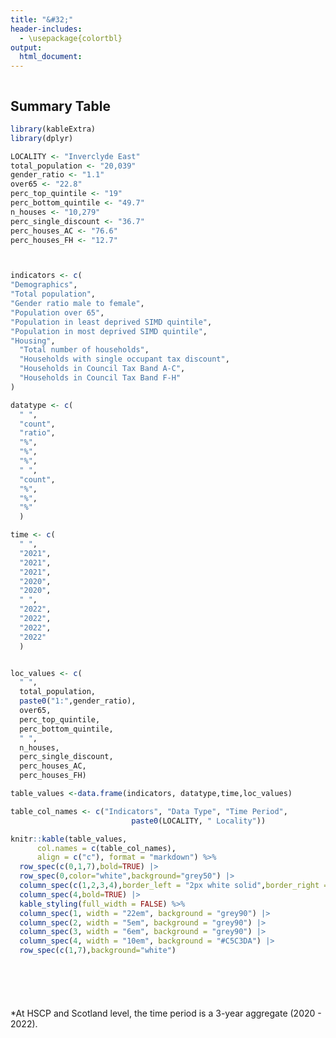 ```yaml
---
title: "&#32;"
header-includes:
  - \usepackage{colortbl}
output:
  html_document:
---
```


```r

```




## Summary Table
<!--# below to convert to a separate script and call-->
<!--# Clive to create dummy vars with same names as called vars to populate table -->

```r

library(kableExtra)
library(dplyr)

LOCALITY <- "Inverclyde East"
total_population <- "20,039"
gender_ratio <- "1.1"
over65 <- "22.8"
perc_top_quintile <- "19"
perc_bottom_quintile <- "49.7"
n_houses <- "10,279"
perc_single_discount <- "36.7"
perc_houses_AC <- "76.6"
perc_houses_FH <- "12.7"



indicators <- c(
"Demographics",
"Total population",
"Gender ratio male to female",
"Population over 65",
"Population in least deprived SIMD quintile",
"Population in most deprived SIMD quintile",
"Housing",
  "Total number of households",
  "Households with single occupant tax discount",
  "Households in Council Tax Band A-C",
  "Households in Council Tax Band F-H"
)

datatype <- c(
  " ",
  "count", 
  "ratio", 
  "%", 
  "%", 
  "%",
  " ",
  "count", 
  "%", 
  "%", 
  "%"
  )

time <- c(
  " ",
  "2021", 
  "2021", 
  "2021", 
  "2020", 
  "2020",
  " ",
  "2022", 
  "2022", 
  "2022", 
  "2022"
  )


loc_values <- c(
  " ",
  total_population, 
  paste0("1:",gender_ratio), 
  over65, 
  perc_top_quintile, 
  perc_bottom_quintile,
  " ",
  n_houses, 
  perc_single_discount, 
  perc_houses_AC, 
  perc_houses_FH)

table_values <-data.frame(indicators, datatype,time,loc_values)

table_col_names <- c("Indicators", "Data Type", "Time Period",
                           paste0(LOCALITY, " Locality"))

knitr::kable(table_values,
      col.names = c(table_col_names),
      align = c("c"), format = "markdown") %>% 
  row_spec(c(0,1,7),bold=TRUE) |> 
  row_spec(0,color="white",background="grey50") |> 
  column_spec(c(1,2,3,4),border_left = "2px white solid",border_right = "2px white solid") |> 
  column_spec(4,bold=TRUE) |> 
  kable_styling(full_width = FALSE) %>%
  column_spec(1, width = "22em", background = "grey90") |> 
  column_spec(2, width = "5em", background = "grey90") |> 
  column_spec(3, width = "6em", background = "grey90") |> 
  column_spec(4, width = "10em", background = "#C5C3DA") |> 
  row_spec(c(1,7),background="white")







```



*At HSCP and Scotland level, the time period is a 3-year aggregate (2020 - 2022).
